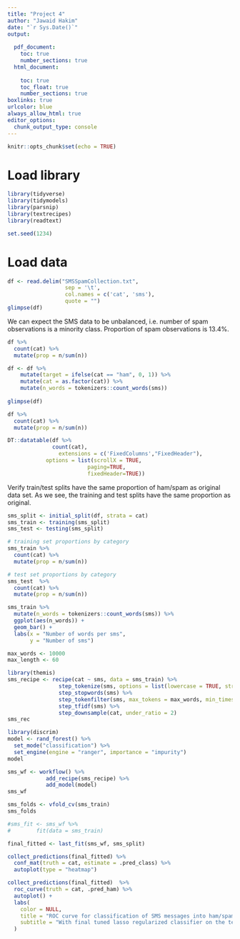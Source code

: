 ```yaml
---
title: "Project 4"
author: "Jawaid Hakim"
date: "`r Sys.Date()`"
output:
  
  pdf_document: 
    toc: true
    number_sections: true
  html_document:
    
    toc: true
    toc_float: true
    number_sections: true
boxlinks: true
urlcolor: blue
always_allow_html: true
editor_options: 
  chunk_output_type: console
---
```


```r
knitr::opts_chunk$set(echo = TRUE)
```

# Load library

```r
library(tidyverse)
library(tidymodels)
library(parsnip)
library(textrecipes)
library(readtext)

```

```r
set.seed(1234)
```

# Load data

```r
df <- read.delim("SMSSpamCollection.txt", 
                  sep = '\t', 
                  col.names = c('cat', 'sms'), 
                  quote = "")
glimpse(df)
```

We can expect the SMS data to be  unbalanced, i.e. number of spam observations is a minority class. Proportion of spam observations is 13.4%. 

```r
df %>% 
  count(cat) %>% 
  mutate(prop = n/sum(n))
```


```r
df <- df %>%
    mutate(target = ifelse(cat == "ham", 0, 1)) %>%
    mutate(cat = as.factor(cat)) %>%
    mutate(n_words = tokenizers::count_words(sms))
    
glimpse(df)
```


```r
df %>% 
  count(cat) %>% 
  mutate(prop = n/sum(n))
```


```r
DT::datatable(df %>%
              count(cat),
                extensions = c('FixedColumns',"FixedHeader"),
            options = list(scrollX = TRUE,
                         paging=TRUE,
                         fixedHeader=TRUE))
```


Verify train/test splits have the same proportion of ham/spam as original data set. As we see, the training and test splits have the same proportion as original.

```r
sms_split <- initial_split(df, strata = cat)
sms_train <- training(sms_split)
sms_test <- testing(sms_split)

# training set proportions by category
sms_train %>% 
  count(cat) %>% 
  mutate(prop = n/sum(n))

# test set proportions by category
sms_test  %>% 
  count(cat) %>% 
  mutate(prop = n/sum(n))
```


```r
sms_train %>%
  mutate(n_words = tokenizers::count_words(sms)) %>%
  ggplot(aes(n_words)) +
  geom_bar() +
  labs(x = "Number of words per sms",
       y = "Number of sms")
```


```r
max_words <- 10000
max_length <- 60
```


```r
library(themis)
sms_recipe <- recipe(cat ~ sms, data = sms_train) %>%
                step_tokenize(sms, options = list(lowercase = TRUE, strip_punct = TRUE)) %>%
                step_stopwords(sms) %>%
                step_tokenfilter(sms, max_tokens = max_words, min_times = 10) %>%
                step_tfidf(sms) %>%
                step_downsample(cat, under_ratio = 2)
sms_rec
```


```r
library(discrim)
model <- rand_forest() %>%
  set_mode("classification") %>%
  set_engine(engine = "ranger", importance = "impurity")
model
```


```r
sms_wf <- workflow() %>%
            add_recipe(sms_recipe) %>%
            add_model(model)
sms_wf
```


```r
sms_folds <- vfold_cv(sms_train)
sms_folds
```


```r
#sms_fit <- sms_wf %>%
#        fit(data = sms_train)
```


```r
final_fitted <- last_fit(sms_wf, sms_split)
```


```r
collect_predictions(final_fitted) %>%
  conf_mat(truth = cat, estimate = .pred_class) %>%
  autoplot(type = "heatmap")
```


```r
collect_predictions(final_fitted)  %>%
  roc_curve(truth = cat, .pred_ham) %>%
  autoplot() +
  labs(
    color = NULL,
    title = "ROC curve for classification of SMS messages into ham/spam",
    subtitle = "With final tuned lasso regularized classifier on the test set"
  )
```


